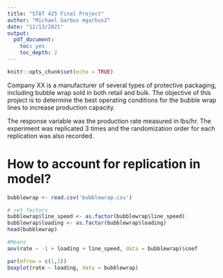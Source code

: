 ```yaml
---
title: "STAT 425 Final Project"
author: "Michael Garbus mgarbus2"
date: "12/13/2021"
output:
  pdf_document:
    toc: yes
    toc_depth: 2
---
```


```r
knitr::opts_chunk$set(echo = TRUE)
```

Company XX is a manufacturer of several types of protective packaging, including bubble wrap
sold in both retail and bulk. The objective of this project is to determine the best operating
conditions for the bubble wrap lines to increase production capacity.

The response variable was the production rate measured in lbs/hr. The experiment was
replicated 3 times and the randomization order for each replication was also recorded.


# How to account for replication in model?

```r
bubblewrap <- read.csv('bubblewrap.csv') 
```

```r
# set factors
bubblewrap$line_speed <- as.factor(bubblewrap$line_speed)
bubblewrap$loading <- as.factor(bubblewrap$loading)
head(bubblewrap)
```

```r
#Means
aov(rate ~ -1 + loading + line_speed, data = bubblewrap)$coef
```

```r
par(mfrow = c(1,2))
boxplot(rate ~ loading, data = bubblewrap)



```




